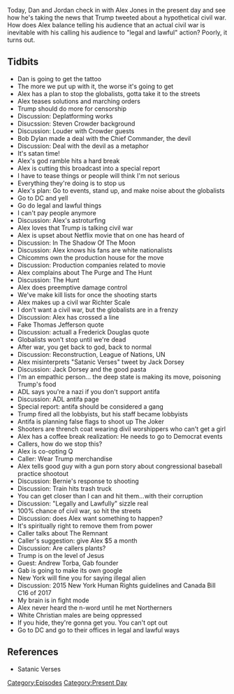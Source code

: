 {{DEFAULTSORT:
    #_EPISODE_0350:September 29-30, 2019
}}{{Episode
    | title             = September 29-30, 2019
    | caption           = Listen to this episode on [https://knowledgefight.libsyn.com/knowledge-fight-september-29-30-2019 Libsyn] [https://open.spotify.com/episode/57Tv2gAVp2lm8tJkeN9Pnd Spotify], Read the [[Transcript/350: September 29-30, 2019|Unofficial Transcript]]
    | episodeNumber     = 350
    | length            = 02:39:24
    | airDate           = October 2, 2019
    | coverageStartDate = September 29, 2019
    | coverageEndDate   = September 30, 2019
    | episodeType       = [[:Category:Present Day|Present Day]]
    | appearance        = [[Steven Crowder]], [[Bob Dylan]], [[Andrew Torba]]
    | oocDrop           = Piss on Satan
    | previousEpisode   = [[349: April 15-16, 2013]]
    | nextEpisode       = [[351: Jordan Takes The Wheel 2]]
}}

{{Stub}}

Today, Dan and Jordan check in with Alex Jones in the present day and see how he's taking the news that Trump tweeted about a hypothetical civil war. How does Alex balance telling his audience that an actual civil war is inevitable with his calling his audience to "legal and lawful" action? Poorly, it turns out.

==Tidbits==

*Dan is going to get the tattoo
*The more we put up with it, the worse it's going to get
*Alex has a plan to stop the globalists, gotta take it to the streets
*Alex teases solutions and marching orders
*Trump should do more for censorship
*Discussion: Deplatforming works
*Disucssion: Steven Crowder background
*Discussion: Louder with Crowder guests
*Bob Dylan made a deal with the Chief Commander, the devil
*Discussion: Deal with the devil as a metaphor
*It's satan time!
*Alex's god ramble hits a hard break
*Alex is cutting this broadcast into a special report
*I have to tease things or people will think I'm not serious
*Everything they're doing is to stop us
*Alex's plan: Go to events, stand up, and make noise about the globalists
*Go to DC and yell
*Go do legal and lawful things
*I can't pay people anymore
*Discussion: Alex's astroturfing
*Alex loves that Trump is talking civil war
*Alex is upset about Netflix movie that on one has heard of
*Discussion: In The Shadow Of The Moon
*Discussion: Alex knows his fans are white nationalists
*Chicomms own the production house for the move
*Discussion: Production companies related to movie
*Alex complains about The Purge and The Hunt
*Discussion: The Hunt
*Alex does preemptive damage control
*We've make kill lists for once the shooting starts
*Alex makes up a civil war Richter Scale
*I don't want a civil war, but the globalists are in a frenzy
*Discussion: Alex has crossed a line
*Fake Thomas Jefferson quote
*Discussion: actuall a Frederick Douglas quote
*Globalists won't stop until we're  dead
*After war, you get back to god, back to normal
*Discussion: Reconstruction, League of Nations, UN
*Alex misinterprets "Satanic Verses" tweet by Jack Dorsey
*Discussion: Jack Dorsey and the good pasta
*I'm an empathic person... the deep state is making its move, poisoning Trump's food
*ADL says you're a nazi if you don't support antifa
*Discussion: ADL antifa page
*Special report: antifa should be considered a gang
*Trump fired all the lobbyists, but his staff became lobbyists
*Antifa is planning false flags to shoot up The Joker
*Shooters are thrench coat wearing divil worshippers who can't get a girl
*Alex has a coffee break realization: He needs to go to Democrat events
*Callers, how do we stop this?
*Alex is co-opting Q
*Caller: Wear Trump merchandise
*Alex tells good guy with a gun porn story about congressional baseball practice shootout
*Discussion: Bernie's response to shooting
*Discussion: Train hits trash truck
*You can get closer than I can and hit them...with their corruption
*Discussion: "Legally and Lawfully" sizzle real
*100% chance of civil war, so hit the streets
*Discussion: does Alex want something to happen?
*It's spiritually right to remove them from power
*Caller talks about The Remnant
*Caller's suggestion: give Alex $5 a month
*Discussion: Are callers plants?
*Trump is on the level of Jesus
*Guest: Andrew Torba, Gab founder
*Gab is going to make its own google
*New York will fine you for saying illegal alien
*Discussion: 2015 New York Human Rights guidelines and Canada Bill C16 of 2017
*My brain is in fight mode
*Alex never heard the n-word until he met Northerners
*White Christian males are being oppressed
*If you hide, they're gonna get you. You can't opt out
*Go to DC and go to their offices in legal and lawful ways

==References==

*Satanic Verses

[[Category:Episodes]]
[[Category:Present Day]]
